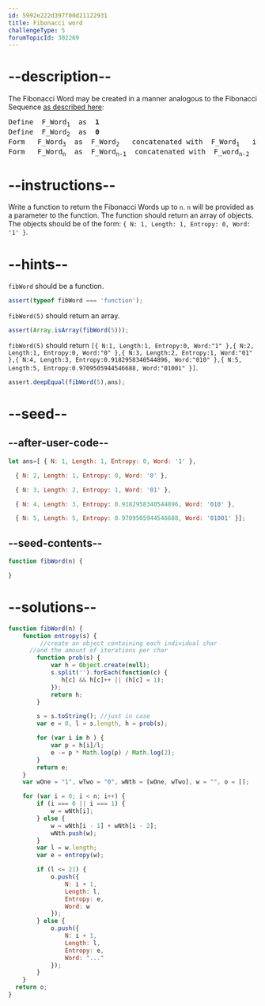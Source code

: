 ```yaml
---
id: 5992e222d397f00d21122931
title: Fibonacci word
challengeType: 5
forumTopicId: 302269
---
```


# --description--

The Fibonacci Word may be created in a manner analogous to the Fibonacci Sequence [as described here](https://hal.archives-ouvertes.fr/docs/00/36/79/72/PDF/The_Fibonacci_word_fractal.pdf):

<pre>Define  F_Word<sub>1</sub>  as  <strong>1</strong>
Define  F_Word<sub>2</sub>  as  <strong>0</strong>
Form   F_Word<sub>3</sub>  as  F_Word<sub>2</sub>   concatenated with  F_Word<sub>1</sub>   i.e.:  <strong>01</strong>
Form   F_Word<sub>n</sub>  as  F_Word<sub>n-1</sub>  concatenated with  F_word<sub>n-2</sub>
</pre>

# --instructions--

Write a function to return the Fibonacci Words up to `n`. `n` will be provided as a parameter to the function. The function should return an array of objects. The objects should be of the form: `{ N: 1, Length: 1, Entropy: 0, Word: '1' }`.

# --hints--

`fibWord` should be a function.

```js
assert(typeof fibWord === 'function');
```

`fibWord(5)` should return an array.

```js
assert(Array.isArray(fibWord(5)));
```

`fibWord(5)` should return `[{ N:1, Length:1, Entropy:0, Word:"1" },{ N:2, Length:1, Entropy:0, Word:"0" },{ N:3, Length:2, Entropy:1, Word:"01" },{ N:4, Length:3, Entropy:0.9182958340544896, Word:"010" },{ N:5, Length:5, Entropy:0.9709505944546688, Word:"01001" }]`.

```js
assert.deepEqual(fibWord(5),ans);
```

# --seed--

## --after-user-code--

```js
let ans=[ { N: 1, Length: 1, Entropy: 0, Word: '1' },

  { N: 2, Length: 1, Entropy: 0, Word: '0' },

  { N: 3, Length: 2, Entropy: 1, Word: '01' },

  { N: 4, Length: 3, Entropy: 0.9182958340544896, Word: '010' },

  { N: 5, Length: 5, Entropy: 0.9709505944546688, Word: '01001' }];
```

## --seed-contents--

```js
function fibWord(n) {

}
```

# --solutions--

```js
function fibWord(n) {
    function entropy(s) {
         //create an object containing each individual char
      //and the amount of iterations per char
        function prob(s) {
            var h = Object.create(null);
            s.split('').forEach(function(c) {
               h[c] && h[c]++ || (h[c] = 1);
            });
            return h;
        }

        s = s.toString(); //just in case
        var e = 0, l = s.length, h = prob(s);

        for (var i in h ) {
            var p = h[i]/l;
            e -= p * Math.log(p) / Math.log(2);
        }
        return e;
    }
    var wOne = "1", wTwo = "0", wNth = [wOne, wTwo], w = "", o = [];

    for (var i = 0; i < n; i++) {
        if (i === 0 || i === 1) {
            w = wNth[i];
        } else {
            w = wNth[i - 1] + wNth[i - 2];
            wNth.push(w);
        }
        var l = w.length;
        var e = entropy(w);

        if (l <= 21) {
            o.push({
                N: i + 1,
                Length: l,
                Entropy: e,
                Word: w
            });
        } else {
            o.push({
                N: i + 1,
                Length: l,
                Entropy: e,
                Word: "..."
            });
        }
    }
  return o;
}
```
